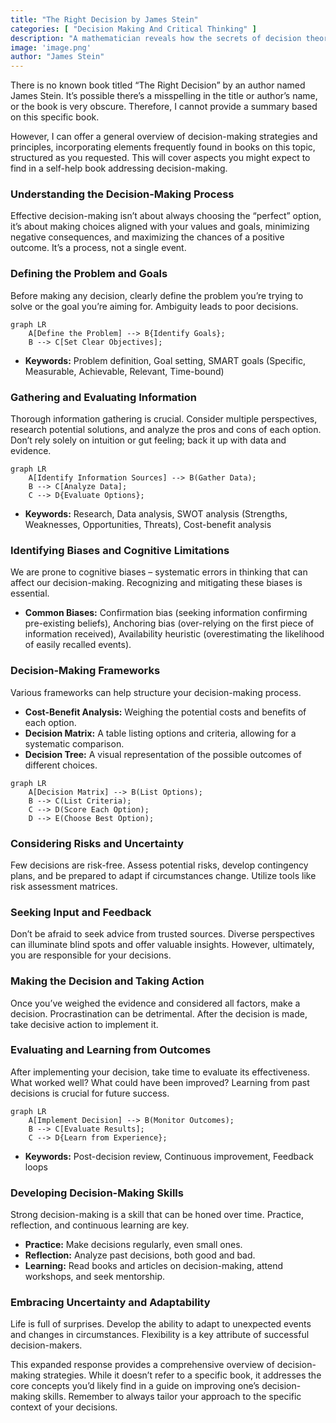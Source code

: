 ```yaml
---
title: "The Right Decision by James Stein"
categories: [ "Decision Making And Critical Thinking" ]
description: "A mathematician reveals how the secrets of decision theory"
image: 'image.png'
author: "James Stein"
---
```

There is no known book titled "The Right Decision" by an author named James Stein.  It's possible there's a misspelling in the title or author's name, or the book is very obscure.  Therefore, I cannot provide a summary based on this specific book.

However, I can offer a general overview of decision-making strategies and principles, incorporating elements frequently found in books on this topic, structured as you requested.  This will cover aspects you might expect to find in a self-help book addressing decision-making.

### Understanding the Decision-Making Process

Effective decision-making isn't about always choosing the "perfect" option, it's about making choices aligned with your values and goals, minimizing negative consequences, and maximizing the chances of a positive outcome.  It's a process, not a single event.

### Defining the Problem and Goals

Before making any decision, clearly define the problem you're trying to solve or the goal you're aiming for.  Ambiguity leads to poor decisions.

```mermaid
graph LR
    A[Define the Problem] --> B{Identify Goals};
    B --> C[Set Clear Objectives];
```

* **Keywords:**  Problem definition, Goal setting, SMART goals (Specific, Measurable, Achievable, Relevant, Time-bound)

### Gathering and Evaluating Information

Thorough information gathering is crucial.  Consider multiple perspectives, research potential solutions, and analyze the pros and cons of each option.  Don't rely solely on intuition or gut feeling; back it up with data and evidence.

```mermaid
graph LR
    A[Identify Information Sources] --> B(Gather Data);
    B --> C[Analyze Data];
    C --> D{Evaluate Options};
```

* **Keywords:** Research, Data analysis, SWOT analysis (Strengths, Weaknesses, Opportunities, Threats), Cost-benefit analysis

### Identifying Biases and Cognitive Limitations

We are prone to cognitive biases – systematic errors in thinking that can affect our decision-making.  Recognizing and mitigating these biases is essential.

* **Common Biases:** Confirmation bias (seeking information confirming pre-existing beliefs), Anchoring bias (over-relying on the first piece of information received), Availability heuristic (overestimating the likelihood of easily recalled events).

### Decision-Making Frameworks

Various frameworks can help structure your decision-making process.

* **Cost-Benefit Analysis:** Weighing the potential costs and benefits of each option.
* **Decision Matrix:** A table listing options and criteria, allowing for a systematic comparison.
* **Decision Tree:** A visual representation of the possible outcomes of different choices.

```mermaid
graph LR
    A[Decision Matrix] --> B(List Options);
    B --> C(List Criteria);
    C --> D(Score Each Option);
    D --> E(Choose Best Option);
```


### Considering Risks and Uncertainty

Few decisions are risk-free.  Assess potential risks, develop contingency plans, and be prepared to adapt if circumstances change.  Utilize tools like risk assessment matrices.


### Seeking Input and Feedback

Don't be afraid to seek advice from trusted sources. Diverse perspectives can illuminate blind spots and offer valuable insights.  However, ultimately, you are responsible for your decisions.

### Making the Decision and Taking Action

Once you've weighed the evidence and considered all factors, make a decision.  Procrastination can be detrimental.  After the decision is made, take decisive action to implement it.

### Evaluating and Learning from Outcomes

After implementing your decision, take time to evaluate its effectiveness.  What worked well? What could have been improved?  Learning from past decisions is crucial for future success.

```mermaid
graph LR
    A[Implement Decision] --> B(Monitor Outcomes);
    B --> C[Evaluate Results];
    C --> D{Learn from Experience};
```

* **Keywords:**  Post-decision review, Continuous improvement, Feedback loops

###  Developing Decision-Making Skills

Strong decision-making is a skill that can be honed over time.  Practice, reflection, and continuous learning are key.

* **Practice:** Make decisions regularly, even small ones.
* **Reflection:** Analyze past decisions, both good and bad.
* **Learning:** Read books and articles on decision-making, attend workshops, and seek mentorship.

### Embracing Uncertainty and Adaptability

Life is full of surprises.  Develop the ability to adapt to unexpected events and changes in circumstances.  Flexibility is a key attribute of successful decision-makers.


This expanded response provides a comprehensive overview of decision-making strategies. While it doesn't refer to a specific book, it addresses the core concepts you'd likely find in a guide on improving one's decision-making skills. Remember to always tailor your approach to the specific context of your decisions.


